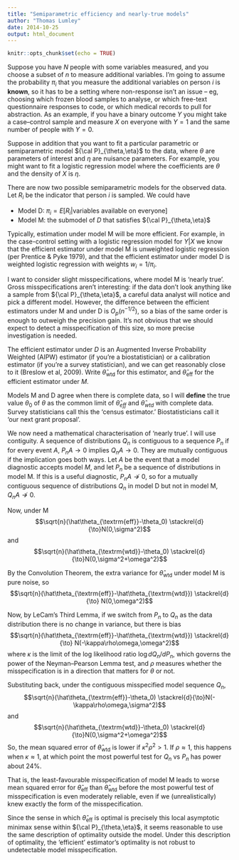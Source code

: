 ```yaml
---
title: "Semiparametric efficiency and nearly-true models"
author: "Thomas Lumley"
date: 2014-10-25
output: html_document
---
```


```r
knitr::opts_chunk$set(echo = TRUE)
```

Suppose you have $N$ people with some variables measured, and you choose a subset of $n$ to measure additional variables.  I'm going to assume the probability $\pi_i$ that you measure the additional variables on person $i$ is **known**, so it has to be a setting where non-response isn't an issue -- eg, choosing which frozen blood samples to analyse, or which free-text questionnaire responses to code, or which  medical records to pull for abstraction. 
As an example, if you have a binary outcome $Y$ you might take a case--control sample and measure $X$ on everyone with $Y=1$ and the same number of people with $Y=0$. 

 Suppose in addition that you want to fit a particular parametric or semiparametric model ${\cal P}_{\theta,\eta}$ to the data, where $\theta$ are parameters of interest and $\eta$ are nuisance parameters. For example, you might want to fit a logistic regression model where the coefficients are $\theta$ and the density of $X$ is $\eta$.
 
 There are now two possible semiparametric models for the observed data. Let $R_i$ be the indicator that person $i$ is sampled. We could have
 
* Model D: $\pi_i=E[R_i|\textrm{variables available on everyone}]$ 
* Model M: the submodel of $D$ that satisfies ${\cal P}_{\theta,\eta}$ 


 Typically, estimation under model M will be more efficient. For example, in the case-control setting with a logistic regression model for $Y|X$ we know that the efficient estimator under model M is unweighted logistic regression  (per Prentice &amp; Pyke 1979), and that the efficient estimator under model D is weighted logistic regression with weights $w_i=1/\pi_i$.
 
 I want to consider slight misspecifications, where model M is 'nearly true'. Gross misspecifications aren't interesting: if the data don't look anything like a sample from ${\cal P}_{\theta,\eta}$, a careful data analyst will notice and pick a different model. However, the difference between the efficient estimators under M and under D is $O_p(n^{-1/2})$, so a bias of the same order is enough to outweigh the precision gain. It's not obvious that we should expect to detect a misspecification of this size, so more precise investigation is needed. 
 
 The efficient estimator under $D$ is an Augmented Inverse Probability Weighted (AIPW) estimator (if you're a biostatistician) or a calibration estimator (if you're a survey statistician), and we can get reasonably close to it (Breslow et al, 2009). Write $\hat\theta_{\textrm{wtd}}$ for this estimator, and $\hat\theta_{\textrm{eff}}$ for the efficient estimator under $M$. 
 
 Models M and D agree when there is complete data, so I will **define** the true value $\theta_0$ of $\theta$ as the common limit of $\hat\theta_{eff}$ and $\hat\theta_{wtd}$ with complete data. Survey statisticians call this the 'census estimator.' Biostatisticians call it 'our next grant proposal'.
 
 We now need a mathematical characterisation of 'nearly true'. I will use contiguity.  A sequence of distributions $Q_n$ is contiguous to a sequence $P_n$ if for every event $A$, $P_nA\to0$ implies $Q_nA\to 0$. They are mutually contiguous if the implication goes both ways. Let $A$ be the event that a model diagnostic accepts model $M$, and let $P_n$ be a sequence of distributions in model M.  If this is a useful diagnostic,  $P_nA\not\to 0$, so for a mutually contiguous sequence of distributions $Q_n$ in model D but not in model M, $Q_nA\not\to 0$.
 
 Now, under M
 $$\sqrt{n}(\hat\theta_{\textrm{eff}}-\theta_0) \stackrel{d}{\to}N(0,\sigma^2)$$
 and
 $$\sqrt{n}(\hat\theta_{\textrm{wtd}}-\theta_0) \stackrel{d}{\to}N(0,\sigma^2+\omega^2)$$
 
 By the Convolution Theorem, the extra variance for $\hat\theta_{\textrm{wtd}}$ under model M is pure noise, so 
 $$\sqrt{n}(\hat\theta_{\textrm{eff}}-\hat\theta_{\textrm{wtd}}) \stackrel{d}{\to} N(0,\omega^2)$$
 
 Now, by LeCam's Third Lemma, if we switch from $P_n$ to $Q_n$ as the data distribution there is no change in variance, but there is bias
 $$\sqrt{n}(\hat\theta_{\textrm{eff}}-\hat\theta_{\textrm{wtd}}) \stackrel{d}{\to} N(-\kappa\rho\omega,\omega^2)$$
 where $\kappa$ is the limit of the log likelihood ratio $\log dQ_n/dP_n$, which governs the power of the Neyman--Pearson Lemma test, and $\rho$ measures whether the misspecification is in a direction that matters for $\theta$ or not. 
 
 Substituting back, under the contiguous misspecified model sequence $Q_n$, 
 $$\sqrt{n}(\hat\theta_{\textrm{eff}}-\theta_0) \stackrel{d}{\to}N(-\kappa\rho\omega,\sigma^2)$$
 and
 $$\sqrt{n}(\hat\theta_{\textrm{wtd}}-\theta_0) \stackrel{d}{\to}N(0,\sigma^2+\omega^2)$$
 So, the mean squared error of $\hat\theta_{\textrm{wtd}}$ is lower if $\kappa^2\rho^2>1$.  If $\rho\approx 1$, this happens when $\kappa\approx 1$, at which point the most powerful test for $Q_n$ vs $P_n$ has power about 24%. 
 
 That is, the least-favourable misspecification of model M leads to worse mean squared error for $\hat\theta_{\textrm{eff}}$ than $\hat\theta_{\textrm{wtd}}$ before the most powerful test of misspecification is even moderately reliable, even if we (unrealistically) knew exactly the form of the misspecification. 
 
 Since the sense in which $\hat\theta_{\textrm{eff}}$ is optimal is precisely this local asymptotic minimax sense within ${\cal P}_{\theta,\eta}$, it seems reasonable to use the same description of optimality outside the model. Under this description of optimality, the 'efficient' estimator's optimality is not robust to undetectable model misspecification.